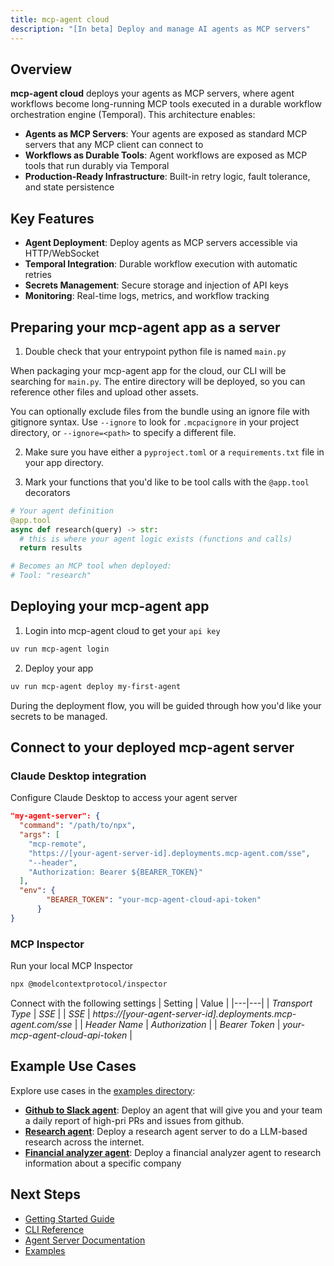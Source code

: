 ```yaml
---
title: mcp-agent cloud
description: "[In beta] Deploy and manage AI agents as MCP servers"
---
```


## Overview

**mcp-agent cloud** deploys your agents as MCP servers, where agent workflows become long-running MCP tools executed in a durable workflow orchestration engine (Temporal). This architecture enables:

- **Agents as MCP Servers**: Your agents are exposed as standard MCP servers that any MCP client can connect to
- **Workflows as Durable Tools**: Agent workflows are exposed as MCP tools that run durably via Temporal
- **Production-Ready Infrastructure**: Built-in retry logic, fault tolerance, and state persistence

## Key Features

- **Agent Deployment**: Deploy agents as MCP servers accessible via HTTP/WebSocket
- **Temporal Integration**: Durable workflow execution with automatic retries
- **Secrets Management**: Secure storage and injection of API keys
- **Monitoring**: Real-time logs, metrics, and workflow tracking

## Preparing your mcp-agent app as a server

1. Double check that your entrypoint python file is named `main.py`

<Note>When packaging your mcp-agent app for the cloud, our CLI will be searching for `main.py`. The entire directory will be deployed, so you can reference other files and upload other assets.</Note>

<Note>You can optionally exclude files from the bundle using an ignore file with gitignore syntax. Use `--ignore` to look for `.mcpacignore` in your project directory, or `--ignore=<path>` to specify a different file.</Note>

2. Make sure you have either a `pyproject.toml` or a `requirements.txt` file in your app directory.

3. Mark your functions that you'd like to be tool calls with the `@app.tool` decorators

```python main.py
# Your agent definition
@app.tool
async def research(query) -> str:
  # this is where your agent logic exists (functions and calls)
  return results

# Becomes an MCP tool when deployed:
# Tool: "research"
```

## Deploying your mcp-agent app

1. Login into mcp-agent cloud to get your `api key`

```bash
uv run mcp-agent login
```

2. Deploy your app

```bash
uv run mcp-agent deploy my-first-agent
```

<Note>During the deployment flow, you will be guided through how you'd like your secrets to be managed.</Note>

## Connect to your deployed mcp-agent server

### Claude Desktop integration

Configure Claude Desktop to access your agent server

```json .claude-desktop/config.json
"my-agent-server": {
  "command": "/path/to/npx",
  "args": [
    "mcp-remote",
    "https://[your-agent-server-id].deployments.mcp-agent.com/sse",
    "--header",
    "Authorization: Bearer ${BEARER_TOKEN}"
  ],
  "env": {
        "BEARER_TOKEN": "your-mcp-agent-cloud-api-token"
      }
}
```

### MCP Inspector

Run your local MCP Inspector
```bash
npx @modelcontextprotocol/inspector 
```

Connect with the following settings
| Setting | Value | 
|---|---|
| *Transport Type* | *SSE* |
| *SSE* | *https://[your-agent-server-id].deployments.mcp-agent.com/sse* |
| *Header Name* | *Authorization* | 
| *Bearer Token* | *your-mcp-agent-cloud-api-token* |


## Example Use Cases

Explore use cases in the [examples directory](https://github.com/lastmile-ai/mcp-agent/tree/main/examples):
- [**Github to Slack agent**](https://github.com/lastmile-ai/mcp-agent/tree/main/examples/usecases/mcp_github_to_slack_agent): Deploy an agent that will give you and your team a daily report of high-pri PRs and issues from github.
- [**Research agent**](https://github.com/lastmile-ai/mcp-agent/tree/main/examples/usecases/mcp_researcher): Deploy a research agent server to do a LLM-based research across the internet.
- [**Financial analyzer agent**](https://github.com/lastmile-ai/mcp-agent/tree/main/examples/usecases/mcp_financial_analyzer): Deploy a financial analyzer agent to research information about a specific company


## Next Steps

- [Getting Started Guide](/cloud/getting-started)
- [CLI Reference](/cloud/cli-reference)
- [Agent Server Documentation](/cloud/agent-server)
- [Examples](https://github.com/lastmile-ai/mcp-agent/tree/main/examples)
